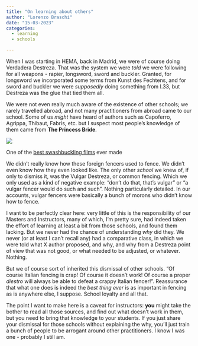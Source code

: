 ```yaml
---
title: "On learning about others"
author: "Lorenzo Braschi"
date: "15-03-2023"
categories:
  - learning
  - schools

---
```


When I was starting in HEMA, back in Madrid, we were of course doing Verdadera Destreza. That was the system we were _told_ we were following for all weapons - rapier, longsword, sword and buckler. Granted, for longsword we incorporated some terms from Kunst des Fechtens, and for sword and buckler we were _supposedly_ doing something from I.33, but Destreza was the glue that tied them all. 

We were not even really much aware of the existence of other schools; we rarely travelled abroad, and not many practitioners from abroad came to our school. Some of us _might_ have heard of authors such as Capoferro, Agrippa, Thibaut, Fabris, etc. but I suspect most people's knowledge of them came from __The Princess Bride__. 

![](https://external-preview.redd.it/_nSPHzRJaeGMtU4lqiYaNJISvPfGpV0EF3ifhxq9RAY.jpg?auto=webp&s=7121d477719a0efbccbed16a77ab81ee674cc8d7){fig-align="center"}

<aside>One of the [best swashbuckling films](https://en.wikipedia.org/wiki/The_Princess_Bride_(film)) ever made</aside>

We didn't really know how these foreign fencers used to fence. We didn't even know how they even looked like. The only other _school_ we knew of, if only to dismiss it, was the Vulgar Destreza, or common fencing. Which we only used as a kind of negative example: "don't do that, that's vulgar" or "a vulgar fencer would do such and such". Nothing particularly detailed. In our accounts, vulgar fencers were basically a bunch of morons who didn't know how to fence.

I want to be perfectly clear here: very little of this is the responsibility of our Masters and Instructors, many of which, I'm pretty sure, had indeed taken the effort of learning at least a bit from those schools, and found them lacking. But we never had the chance of understanding _why_ did they. We never (or at least I can't recall any) had a comparative class, in which we were told what X author proposed, and why, and why from a Destreza point of view that was not good, or what needed to be adjusted, or whatever. Nothing. 

But we of course sort of inherited this dismissal of other schools. "Of course Italian fencing is crap! Of course it doesn't work! Of course a proper _diestro_ will always be able to defeat a crappy Italian fencer!". Reassurance that what one does is indeed the _best thing ever_ is as important in fencing as is anywhere else, I suppose. School loyalty and all that. 

The point I want to make here is a caveat for instructors: __you__ might take the bother to read all those sources, and find out what doesn't work in them, but you need to bring that knowledge to your students. If you just share your dismissal for those schools without explaining the why, you'll just train a bunch of people to be arrogant around other practitioners. I know I was one - probably I still am. 


